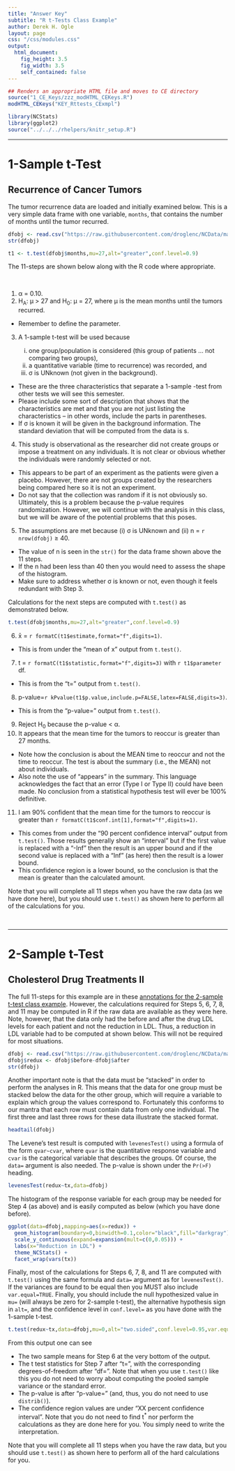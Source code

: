 ```yaml
---
title: "Answer Key"
subtitle: "R t-Tests Class Example"
author: Derek H. Ogle
layout: page
css: "/css/modules.css"
output:
  html_document:
    fig_height: 3.5
    fig_width: 3.5
    self_contained: false
---
```


```r
## Renders an appropriate HTML file and moves to CE directory
source("1_CE_Keys/zzz_modHTML_CEKeys.R")
modHTML_CEKeys("KEY_Rttests_CExmpl")
```

```r
library(NCStats)
library(ggplot2)
source("../../../rhelpers/knitr_setup.R")
```

----

# 1-Sample t-Test
## Recurrence of Cancer Tumors
The tumor recurrence data are loaded and initially examined below. This is a very simple data frame with one variable, `months`, that contains the number of months until the tumor recurred.

```r
dfobj <- read.csv("https://raw.githubusercontent.com/droglenc/NCData/master/Tumors.csv")
str(dfobj)
```
```r
t1 <- t.test(dfobj$months,mu=27,alt="greater",conf.level=0.9)
```

The 11-steps are shown below along with the R code where appropriate.

&nbsp;

<ol start="1">
<li>&alpha; = 0.10.</li>
<li>H<sub>A</sub>: &mu; > 27 and H<sub>0</sub>: &mu; = 27, where &mu; is the mean months until the tumors recurred.</li>
</ol>

<div class="alert alert-warning">
<ul>
  <li>Remember to define the parameter.</li>
</ul>
</div>

<ol start="3">
  <li>A 1-sample t-test will be used because</li>
  <ol type="i">
    <li>one group/population is considered (this group of patients ... not comparing two groups),</li>
    <li>a quantitative variable (time to recurrence) was recorded, and</li>
    <li>&sigma; is UNknown (not given in the background).</li>
  </ol>
</ol>

<div class="alert alert-warning">
<ul>
  <li>These are the three characteristics that separate a 1-sample -test from other tests we will see this semester.</li>
  <li>Please include some sort of description that shows that the characteristics are met and that you are not just listing the characteristics -- in other words, include the parts in parentheses.</li>
  <li>If &sigma; is known it will be given in the background information. The standard deviation that will be computed from the data is s.</li>
</ul>
</div>

<ol start="4">
  <li>This study is observational as the researcher did not create groups or impose a treatment on any individuals. It is not clear or obvious whether the individuals were randomly selected or not.</li>
</ol>

<div class="alert alert-warning">
<ul>
  <li>This appears to be part of an experiment as the patients were given a placebo. However, there are not groups created by the researchers being compared here so it is not an experiment.</li>
  <li>Do not say that the collection was random if it is not obviously so. Ultimately, this is a problem because the p-value requires randomization. However, we will continue with the analysis in this class, but we will be aware of the potential problems that this poses.</li>
</ul>
</div>

<ol start="5">
  <li>The assumptions are met because (i) &sigma; is UNknown and  (ii) n = `r nrow(dfobj)` &ge; 40.</li>
</ol>  
  
<div class="alert alert-warning">
<ul>
  <li>The value of n is seen in the `str()` for the data frame shown above the 11 steps.
  <li>If the n had been less than 40 then you would need to assess the shape of the histogram.</li>
  <li>Make sure to address whether &sigma; is known or not, even though it feels redundant with Step 3.</li>
</ul>
</div>

<div class="alert alert-info">
<p>Calculations for the next steps are computed with `t.test()` as demonstrated below.</p>

```r
t.test(dfobj$months,mu=27,alt="greater",conf.level=0.9)
```
</div>

<ol start="6">
  <li>x&#772; = `r formatC(t1$estimate,format="f",digits=1)`.</li>
</ol>

<div class="alert alert-warning">
  <ul>
  <li>This is from under the "mean of x" output from `t.test()`.</li>
  </ul>
</div>

<ol start="7">
  <li>t = `r formatC(t1$statistic,format="f",digits=3)` with `r t1$parameter` df.</li>
</ol>

<div class="alert alert-warning">
  <ul>
  <li>This is from the "t=" output from `t.test()`.</li>
  </ul>
</div>

<ol start="8">
  <li>p-value=`r kPvalue(t1$p.value,include.p=FALSE,latex=FALSE,digits=3)`.</li>
</ol>

<div class="alert alert-warning">
  <ul>
  <li>This is from the "p-value=" output from `t.test()`.</li>
  </ul>
</div>

<ol start="9">
<li>Reject H<sub>0</sub> because the p-value &lt; &alpha;.</li>
<li>It appears that the mean time for the tumors to reoccur is greater than 27 months.</li>
</ol>

<div class="alert alert-warning">
  <ul>
  <li>Note how the conclusion is about the MEAN time to reoccur and not the time to reoccur. The test is about the summary (i.e., the MEAN) not about individuals.</li>
  <li>Also note the use of "appears" in the summary. This language acknowledges the fact that an error (Type I or Type II) could have been made. No conclusion from a statistical hypothesis test will ever be 100% definitive.</li>
  </ul>
</div>

<ol start="11">
<li>I am 90% confident that the mean time for the tumors to reoccur is greater than `r formatC(t1$conf.int[1],format="f",digits=1)`.
</ol>

<div class="alert alert-warning">
<ul>
  <li>This comes from under the "90 percent confidence interval" output from `t.test()`. Those results generally show an "interval" but if the first value is replaced with a "-Inf" then the result is an upper bound and if the second value is replaced with a "Inf" (as here) then the result is a lower bound.</li>
  <li>This confidence region is a lower bound, so the conclusion is that the mean is greater than the calculated amount.</li>
</ul>
</div>

Note that you will complete all 11 steps when you have the raw data (as we have done here), but you should use `t.test()` as shown here to perform all of the calculations for you.

&nbsp;

----

# 2-Sample t-Test
## Cholesterol Drug Treatments II
The full 11-steps for this example are in these [annotations for the 2-sample t-test class example](KEY_2Samplet_CExmpl). However, the calculations required for Steps 5, 6, 7, 8, and 11 may be computed in R if the raw data are available as they were here. Note, however, that the data only had the before and after the drug LDL levels for each patient and not the reduction in LDL. Thus, a reduction in LDL variable had to be computed at shown below. This will not be required for most situations.
```r
dfobj <- read.csv("https://raw.githubusercontent.com/droglenc/NCData/master/Cholesterol2.csv")
dfobj$redux <- dfobj$before-dfobj$after
str(dfobj)
```

Another important note is that the data must be "stacked" in order to perform the analyses in R. This means that the data for one group must be stacked below the data for the other group, which will require a variable to explain which group the values correspond to. Fortunately this conforms to our mantra that each row must contain data from only one individual. The first three and last three rows for these data illustrate the stacked format.
```r
headtail(dfobj)
```

The Levene's test result is computed with `levenesTest()` using a formula of the form `qvar~cvar`, where `qvar` is the quantitative response variable and `cvar` is the categorical variable that describes the groups. Of course, the `data=` argument is also needed. The p-value is shown under the `Pr(>F)` heading.
```r
levenesTest(redux~tx,data=dfobj)
```

The histogram of the response variable for each group may be needed for Step 4 (as above) and is easily computed as below (which you have done before).
```r
ggplot(data=dfobj,mapping=aes(x=redux)) +
  geom_histogram(boundary=0,binwidth=0.1,color="black",fill="darkgray") +
  scale_y_continuous(expand=expansion(mult=c(0,0.05))) +
  labs(x="Reduction in LDL") +
  theme_NCStats() +
  facet_wrap(vars(tx))
```

Finally, most of the calculations for Steps 6, 7, 8, and 11 are computed with `t.test()` using the same formula and `data=` argument as for `levenesTest()`. If the variances are found to be equal then you MUST also include `var.equal=TRUE`. Finally, you should include the null hypothesized value in `mu=` (will always be zero for 2-sample t-test), the alternative hypothesis sign in `alt=`, and the confidence level in `conf.level=` as you have done with the 1-sample t-test.
```r
t.test(redux~tx,data=dfobj,mu=0,alt="two.sided",conf.level=0.95,var.equal=TRUE)
```

From this output one can see

* The two sample means for Step 6 at the very bottom of the output.
* The t test statistics for Step 7 after "t=", with the corresponding degrees-of-freedom after "df=". Note that when you use `t.test()` like this you do not need to worry about computing the pooled sample variance or the standard error.
* The p-value is after "p-value=" (and, thus, you do not need to use `distrib()`).
* The confidence region values are under "XX percent confidence interval". Note that you do not need to find t<sup>*</sup> nor perform the calculations as they are done here for you. You simply need to write the interpretation.

Note that you will complete all 11 steps when you have the raw data, but you should use `t.test()` as shown here to perform all of the hard calculations for you.
